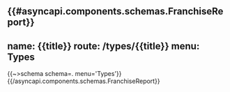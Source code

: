 {{#asyncapi.components.schemas.FranchiseReport}}
---
name: {{title}}
route: /types/{{title}}
menu: Types
---
{{~>schema schema=. menu='Types'}}
{{/asyncapi.components.schemas.FranchiseReport}}